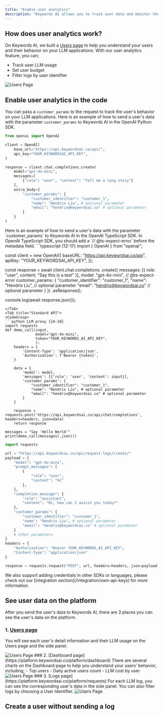 ```yaml
---
title: "Enable user analytics"
description: "Keywords AI allows you to track user data and monitor the user's data in the platform."
---
```

## How does user analytics work?
On Keywords AI, we built a [Users page](https://platform.keywordsai.co/platform/users) to help you understand your users and their behavior on your LLM applications. With our user analytics feature, you can;
- Track user LLM usage
- Set user budget
- Filter logs by user identifier

<Frame>
<img src="https://keywordsai-static.s3.us-east-1.amazonaws.com/docs/observability/user-monitoring.png" alt="Users Page"/>
</Frame>

## Enable user analytics in the code
You can pass a `customer_params` to the request to track the user's behavior on your LLM applications.
<Tabs>
<Tab title="OpenAI Python SDK">
Here is an example of how to send a user's data with the parameter `customer_params` to Keywords AI in the OpenAI Python SDK.
```python {13-19}
from openai import OpenAI

client = OpenAI(
    base_url="https://api.keywordsai.co/api/",
    api_key="YOUR_KEYWORDSAI_API_KEY",
)

response = client.chat.completions.create(
    model="gpt-4o-mini",
    messages=[
        {"role": "user", "content": "Tell me a long story"}
    ],
    extra_body={
        "customer_params": {
            "customer_identifier": "customer_1",
            "name": "Hendrix Liu", # optional parameter 
            "email": "hendrix@keywordsai.co" # optional parameter
        }
    }
)
```
</Tab>
<Tab title="OpenAI TypeScript SDK">
Here is an example of how to send a user's data with the parameter `customer_params` to Keywords AI in the OpenAI TypeScript SDK. In OpenAI TypeScript SDK, you should add a `// @ts-expect-error` before the metadata field.
```typescript {12-17}
import { OpenAI } from "openai";

const client = new OpenAI({
  baseURL: "https://api.keywordsai.co/api",
  apiKey: "YOUR_KEYWORDSAI_API_KEY",
});

const response = await client.chat.completions
  .create({
    messages: [{ role: "user", content: "Say this is a test" }],
    model: "gpt-4o-mini",
    // @ts-expect-error
    customer_params: {
        "customer_identifier": "customer_1",
        "name": "Hendrix Liu", // optional parameter
        "email": "hendrix@keywordsai.co" // optional parameter
    }
  })
  .asResponse();

console.log(await response.json());
```
</Tab>
<Tab title="Standard API">
<CodeGroup>
```python LLM proxy {14-18}
import requests
def demo_call(input, 
              model="gpt-4o-mini",
              token="YOUR_KEYWORDS_AI_API_KEY",
              ):
    headers = {
        'Content-Type': 'application/json',
        'Authorization': f'Bearer {token}',
    }

    data = {
        'model': model,
        'messages': [{'role': 'user', 'content': input}],
        'customer_params': {
            "customer_identifier": "customer_1",
            "name": "Hendrix Liu", # optional parameter
            "email": "hendrix@keywordsai.co" # optional parameter
        }
    }

    response = requests.post('https://api.keywordsai.co/api/chat/completions', headers=headers, json=data)
    return response

messages = "Say 'Hello World'"
print(demo_call(messages).json())
```


```python Async logging {16-20}
import requests

url = "https://api.keywordsai.co/api/request-logs/create/"
payload = {
    "model": "gpt-4o-mini",
    "prompt_messages": [
        {
            "role": "user",
            "content": "Hi"
        },
    ],
    "completion_message": {
        "role": "assistant",
        "content": "Hi, how can I assist you today?"
    },
    "customer_params": {
        "customer_identifier": "customer_1",
        "name": "Hendrix Liu", # optional parameter
        "email": "hendrix@keywordsai.co" # optional parameter
    }
    # other parameters
}
headers = {
    "Authorization": "Bearer YOUR_KEYWORDS_AI_API_KEY",
    "Content-Type": "application/json"
}

response = requests.request("POST", url, headers=headers, json=payload)
```
</CodeGroup>
</Tab>
<Tab title="Other SDKs">
We also support adding credentials in other SDKs or languages, please check out our [integration section](/integration/own-api-keys) for more information.
</Tab>
</Tabs>

## See user data on the platform
After you send the user's data to Keywords AI, there are 3 places you can see the user's data on the platform.
### 1. [Users page](https://platform.keywordsai.co/platform/users)
You will see each user's detail information and their LLM usage on the Users page and the side panel.
<Frame>
<img src="https://keywordsai-static.s3.us-east-1.amazonaws.com/docs/observability/users-page.png" alt="Users Page"/>
</Frame>
### 2. [Dashboard page](https://platform.keywordsai.co/platform/dashboard)
There are several charts on the Dashboard page to help you understand your users' behavior, including;
- Top users
- Daily active users count
- LLM cost by user
<Frame>
<img src="https://keywordsai-static.s3.us-east-1.amazonaws.com/docs/observability/dashboard-users.png" alt="Users Page"/>
</Frame>
### 3. [Logs page](https://platform.keywordsai.co/platform/requests)
For each LLM log, you can see the corresponding user's data in the side panel. You can also filter logs by choosing a User Identifier.
<Frame>
<img src="https://keywordsai-static.s3.us-east-1.amazonaws.com/docs/observability/logs-users.png" alt="Users Page"/>
</Frame>

## Create a user without sending a log